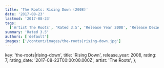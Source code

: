 ```yaml
---
title: 'The Roots: Rising Down (2008)'
date: '2017-08-23'
lastmod: '2017-08-23'
tags:
  ['Artist The Roots', 'Rated 3.5', 'Release Year 2008', 'Release Decade 2000']
summary: 'Rated 3.5'
authors: ['default']
images: ['/content/images/the-roots|rising-down.jpg']
---
```


  key: 'the-roots|rising-down',
  title: 'Rising Down',
  release_year: 2008,
  rating: 7,
  rating_date: '2017-08-23T00:00:00.000Z',
  artist: 'The Roots',
};

<MusicRating data={data} />
